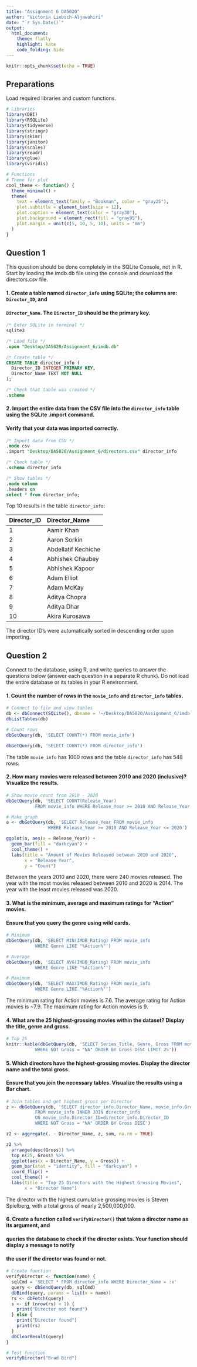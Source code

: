```yaml
---
title: "Assignment 6 DA5020"
author: "Victoria Liebsch-Aljawahiri"
date: "`r Sys.Date()`"
output: 
  html_document:
    theme: flatly
    highlight: kate
    code_folding: hide
---
```


```r
knitr::opts_chunk$set(echo = TRUE)
```

## Preparations

Load required libraries and custom functions.

```r
# Libraries
library(DBI)
library(RSQLite)
library(tidyverse)
library(stringr)
library(skimr)
library(janitor)
library(scales)
library(readr)
library(glue)
library(viridis)

# Functions
# Theme for plot
cool_theme <- function() {
  theme_minimal() +
  theme(
    text = element_text(family = "Bookman", color = "gray25"),
    plot.subtitle = element_text(size = 12),
    plot.caption = element_text(color = "gray30"),
    plot.background = element_rect(fill = "gray95"),
    plot.margin = unit(c(5, 10, 5, 10), units = "mm")
  )
}
```

## Question 1

This question should be done completely in the SQLite Console, not in R. Start by loading the 
imdb.db file using the console and download the directors.csv file.

#### 1. Create a table named `director_info` using SQLite; the columns are: `Director_ID`, and
#### `Director_Name`. The `Director_ID` should be the primary key.

```sql
/* Enter SQLite in terminal */
sqlite3

/* Load file */
.open "Desktop/DA5020/Assignment_6/imdb.db"

/* Create table */
CREATE TABLE director_info (
  Director_ID INTEGER PRIMARY KEY,
  Director_Name TEXT NOT NULL
);

/* Check that table was created */
.schema

```

#### 2. Import the entire data from the CSV file into the `director_info` table using the SQLite .import command.
#### Verify that your data was imported correctly.

```sql
/* Import data from CSV */
.mode csv
.import "Desktop/DA5020/Assignment_6/directors.csv" director_info

/* Check table */
.schema director_info

/* Show tables */
.mode column
.headers on
select * from director_info;
```

Top 10 results in the table `director_info`:

Director_ID  Director_Name                   
-----------  --------------------------------
1            Aamir Khan                      
2            Aaron Sorkin                    
3            Abdellatif Kechiche             
4            Abhishek Chaubey                
5            Abhishek Kapoor                 
6            Adam Elliot                     
7            Adam McKay                      
8            Aditya Chopra                   
9            Aditya Dhar                     
10           Akira Kurosawa       

The director ID's were automatically sorted in descending order upon importing. 


## Question 2

Connect to the database, using R, and write queries to answer 
the questions below (answer each question in a separate R chunk). Do not load the entire database or its 
tables in your R environment. 

#### 1. Count the number of rows in the `movie_info` and `director_info` tables. 

```r
# Connect to file and view tables
db <- dbConnect(SQLite(), dbname = '~/Desktop/DA5020/Assignment_6/imdb.db')
dbListTables(db)

# Count rows
dbGetQuery(db, 'SELECT COUNT(*) FROM movie_info')

dbGetQuery(db, 'SELECT COUNT(*) FROM director_info')
```

The table `movie_info` has 1000 rows and the table `director_info` has 548 rows.


#### 2.  How many movies were released between 2010 and 2020 (inclusive)? Visualize the results.

```r
# Show movie count from 2010 - 2020
dbGetQuery(db, 'SELECT COUNT(Release_Year)
           FROM movie_info WHERE Release_Year >= 2010 AND Release_Year <= 2020')

# Make graph
a <- dbGetQuery(db, 'SELECT Release_Year FROM movie_info
                WHERE Release_Year >= 2010 AND Release_Year <= 2020')

ggplot(a, aes(x = Release_Year)) +
  geom_bar(fill = "darkcyan") +
  cool_theme() +
  labs(title = "Amount of Movies Released between 2010 and 2020",
       x = "Release Year",
       y = "Count")

```

Between the years 2010 and 2020, there were 240 movies released. The year with the most movies released between 2010 and 2020 is 2014. The year with the least movies released was 2020.


#### 3. What is the minimum, average and maximum ratings for “Action” movies.
#### Ensure that you query the genre using wild cards.

```r
# Minimum
dbGetQuery(db, 'SELECT MIN(IMDB_Rating) FROM movie_info
           WHERE Genre LIKE "%Action%"')

# Average
dbGetQuery(db, 'SELECT AVG(IMDB_Rating) FROM movie_info
           WHERE Genre LIKE "%Action%"')

# Maximum
dbGetQuery(db, 'SELECT MAX(IMDB_Rating) FROM movie_info
           WHERE Genre LIKE "%Action%"')
```

The minimum rating for Action movies is 7.6. The average rating for Action movies is ~7.9. The maximum rating for Action movies is 9.


#### 4. What are the 25 highest-grossing movies within the dataset? Display the title, genre and gross. 

```r
# Top 25 
knitr::kable(dbGetQuery(db, 'SELECT Series_Title, Genre, Gross FROM movie_info 
           WHERE NOT Gross = "NA" ORDER BY Gross DESC LIMIT 25'))
```


#### 5. Which directors have the highest-grossing movies. Display the director name and the total gross.
#### Ensure that you join the necessary tables. Visualize the results using a Bar chart. 

```r
# Join tables and get highest gross per Director
z <- dbGetQuery(db, 'SELECT director_info.Director_Name, movie_info.Gross 
           FROM movie_info INNER JOIN director_info 
           ON movie_info.Director_ID=director_info.Director_ID 
           WHERE NOT Gross = "NA" ORDER BY Gross DESC')

z2 <- aggregate(. ~ Director_Name, z, sum, na.rm = TRUE)

z2 %>%
  arrange(desc(Gross)) %>%
  top_n(25, Gross) %>%
  ggplot(aes(x = Director_Name, y = Gross)) +
  geom_bar(stat = "identity", fill = "darkcyan") +
  coord_flip() +
  cool_theme() +
  labs(title = "Top 25 Directors with the Highest Grossing Movies",
       x = "Director Name") 
```

The director with the highest cumulative grossing movies is Steven Spielberg, with a total gross of nearly 2,500,000,000.


#### 6. Create a function called `verifyDirector()` that takes a director name as its argument, and 
#### queries the database to check if the director exists. Your function should display a message to notify 
#### the user if the director was found or not. 

```r
# Create function
verifyDirector <- function(name) {
  sqlCmd = 'SELECT * FROM director_info WHERE Director_Name = :x'
  query <- dbSendQuery(db, sqlCmd)
  dbBind(query, params = list(x = name))
  rs <- dbFetch(query)
  s <- if (nrow(rs) < 1) {
    print("Director not found")
  } else {
    print("Director found")
    print(rs)
  }
  dbClearResult(query)
}

# Test function
verifyDirector("Brad Bird")
```


